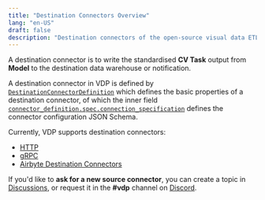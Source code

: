 ```yaml
---
title: "Destination Connectors Overview"
lang: "en-US"
draft: false
description: "Destination connectors of the open-source visual data ETL tool VDP https://github.com/instill-ai/vdp"
---
```


A destination connector is to write the standardised **CV Task** output from **Model** to the destination data warehouse or notification.

A destination connector in VDP is defined by [`DestinationConnectorDefinition`](https://github.com/instill-ai/protobufs/blob/main/vdp/connector/v1alpha/connector_definition.proto#L126-L149)
which defines the basic properties of a destination connector, of which the inner field [`connector_definition.spec.connection_specification`](https://github.com/instill-ai/protobufs/blob/main/vdp/connector/v1alpha/spec.proto#L43-L45)
defines the connector configuration JSON Schema.

Currently, VDP supports destination connectors:

- [HTTP](/docs/destination-connectors/http)
- [gRPC](/docs/destination-connectors/grpc)
- [Airbyte Destination Connectors](/docs/destination-connectors/airbyte)

If you'd like to **ask for a new source connector**, you can create a topic in [Discussions](https://github.com/instill-ai/vdp/discussions), or request it in the **#vdp** channel on [Discord](https://discord.gg/sevxWsqpGh).
